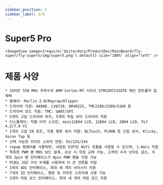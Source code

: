 ```yaml
---
sidebar_position: 1
sidebar_label: 소개
---
```




# Super5 Pro

    
    <ImageView image={require('@site/docs/ProductDoc/MainBoard/fly-super/fly-super5/img/super5.png').default} size="100%" align="left" />


# 제품 사양

    * 32비트 550 MHz 주파수의 ARM Cortex-M7 시리즈 STM32H723ZGT6 메인 컨트롤러 칩 채택
    * 펌웨어: Marlin 2.0/Reprap/Klipper
    * 드라이버 지원: A4988, LV8729, DRV8225, TMC2208/2209/5160 등
    * 드라이버 모드 지원: TMC: UART/SPI
    * 5개의 고압 드라이버 위치, 5개의 독립 모터 드라이버 지원
    * 디스플레이: 직렬 터치 스크린, mini12864 LCD, 12864 LCD, 2004 LCD, FLY 4.3/7.0 V1
    * 1개의 고압 IN 포트, 자동 평판 센서 지원: BLTouch, PL08N 등 근접 센서, Klicky, Voron Tap 등
    * 선택 가능한 리미트 스위치 전원: 5V/12V/24V
    * repap 펌웨어를 사용하면, 내장된 ESP32 WiFi 모듈을 사용할 수 있으며, 1.6m/s 지원
    * 독특한 PWM 팬 MOS 보드 설계, 손상 시 직접 교체 가능, 고객의 수리 난이도 감소, 두 개의 2pin 팬 인터페이스가 4pin PWM 팬을 지원 가능
    * PCB는 2OZ 구리 두께를 사용하여 더 큰 전류를 지원
    * 3개의 ADC 인터페이스, 최대 세 개의 서미스터 지원
    * 7개의 IO 인터페이스, 평판 및 리미트 스위치에 사용 가능
    * 3개의 히팅 로드 인터페이스, 최대 세 개의 히팅 로드 지원
